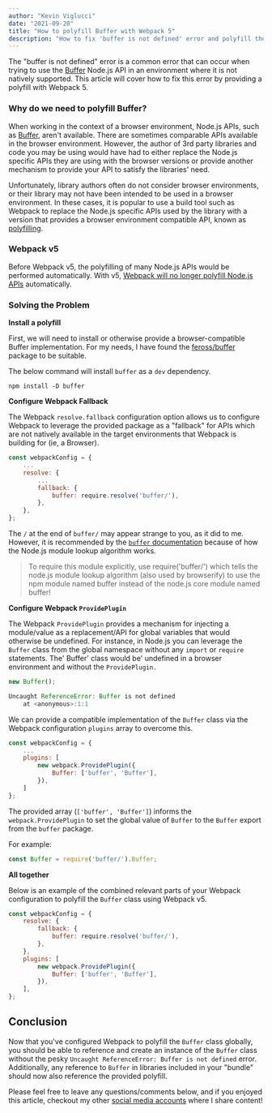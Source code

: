 ```yaml
---
author: "Kevin Viglucci"
date: "2021-09-20"
title: "How to polyfill Buffer with Webpack 5"
description: "How to fix 'buffer is not defined' error and polyfill the Node.js Buffer API for browsers with Webpack 5."
---
```


The "buffer is not defined" error is a common error that can occur when trying to use the [Buffer](https://nodejs.org/api/buffer.html) Node.js API in an environment where it is not natively supported. This article will cover how to fix this error by providing a polyfill with Webpack 5.

### Why do we need to polyfill Buffer?

When working in the context of a browser environment, Node.js APIs, such as [Buffer](https://nodejs.org/api/buffer.html), aren't available. There are sometimes comparable APIs available in the browser environment. However, the author of 3rd party libraries and code you may be using would have had to either replace the Node.js specific APIs they are using with the browser versions or provide another mechanism to provide your API to satisfy the libraries' need.

Unfortunately, library authors often do not consider browser environments, or their library may not have been intended to be used in a browser environment. In these cases, it is popular to use a build tool such as Webpack to replace the Node.js specific APIs used by the library with a version that provides a browser environment compatible API, known as [polyfilling](https://developer.mozilla.org/en-US/docs/Glossary/Polyfill).

### Webpack v5

Before Webpack v5, the polyfilling of many Node.js APIs would be performed automatically. With v5, [Webpack will no longer polyfill Node.js APIs](https://webpack.js.org/blog/2020-10-10-webpack-5-release/#automatic-nodejs-polyfills-removed) automatically.

### Solving the Problem

__Install a polyfill__

First, we will need to install or otherwise provide a browser-compatible Buffer implementation. For my needs, I have found the [feross/buffer](https://www.npmjs.com/package/buffer) package to be suitable.

The below command will install `buffer` as a `dev` dependency.

```
npm install -D buffer
```

__Configure Webpack Fallback__

The Webpack `resolve.fallback` configuration option allows us to configure Webpack to leverage the provided package as a "fallback" for APIs which are not natively available in the target environments that Webpack is building for (ie, a Browser).

```js
const webpackConfig = {
    ...
    resolve: {
        ...
        fallback: {
            buffer: require.resolve('buffer/'),
        },
    },
};
```

The `/` at the end of `buffer/` may appear strange to you, as it did to me. However, it is recommended by the [`buffer` documentation](https://www.npmjs.com/package/buffer#usage) because of how the Node.js module lookup algorithm works.

> To require this module explicitly, use require('buffer/') which tells the node.js module lookup algorithm (also used by browserify) to use the npm module named buffer instead of the node.js core module named buffer!

__Configure Webpack `ProvidePlugin`__

The Webpack `ProvidePlugin` provides a mechanism for injecting a module/value as a replacement/API for global variables that would otherwise be undefined. For instance, in Node.js you can leverage the `Buffer` class from the global namespace without any `import` or `require` statements. The' Buffer' class would be' undefined in a browser environment and without the `ProvidePlugin.`

```js
new Buffer();

Uncaught ReferenceError: Buffer is not defined
    at <anonymous>:1:1
```

We can provide a compatible implementation of the `Buffer` class via the Webpack configuration `plugins` array to overcome this.

```js
const webpackConfig = {
    ...
    plugins: [
        new webpack.ProvidePlugin({
            Buffer: ['buffer', 'Buffer'],
        }),
    ]
};
```

The provided array (`['buffer', 'Buffer']`) informs the `webpack.ProvidePlugin` to set the global value of `Buffer` to the `Buffer` export from the `buffer` package.

For example:

```js
const Buffer = require('buffer/').Buffer;
```

__All together__

Below is an example of the combined relevant parts of your Webpack configuration to polyfill the `Buffer` class using Webpack v5.

```js
const webpackConfig = {
    resolve: {
        fallback: {
            buffer: require.resolve('buffer/'),
        },
    },
    plugins: [
        new webpack.ProvidePlugin({
            Buffer: ['buffer', 'Buffer'],
        }),
    ],
};
```

## Conclusion

Now that you've configured Webpack to polyfill the `Buffer` class globally, you should be able to reference and create an instance of the `Buffer` class without the pesky `Uncaught ReferenceError: Buffer is not defined` error. Additionally, any reference to `Buffer` in libraries included in your "bundle" should now also reference the provided polyfill.

Please feel free to leave any questions/comments below, and if you enjoyed this article, checkout my other [social media accounts](https://linktr.ee/viglucci) where I share content!
